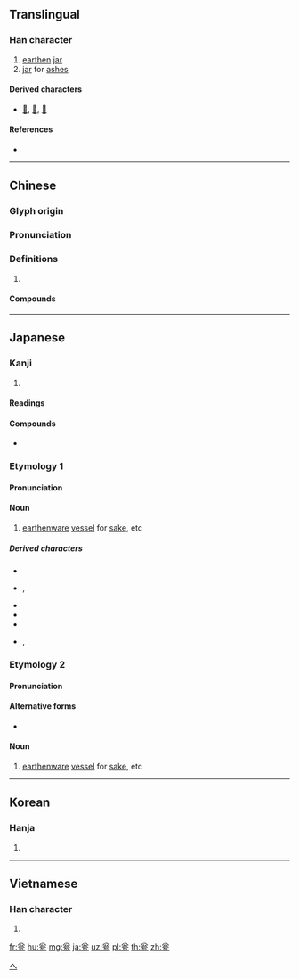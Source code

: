 {{also|甕}}
==Translingual==

===Han character===
{{Han char|rn=98|rad=瓦|as=04|sn=9|four=80717|canj=CIMN|ids=⿱公瓦}}

# [[earthen]] [[jar]]
# [[jar]] for [[ashes]]

====Derived characters====
* [[𡍻]], [[𡹳]], [[𬫱]]

====References====
* {{Han ref|kx=0748.190|dkj=21461|dj=1157.060|hdz=21422.170|uh=74EE|ud=29934|bh=CFD8|bd=53208}}

----

==Chinese==
{{zh-forms}}

===Glyph origin===
{{Han etym}}

===Pronunciation===
{{zh-pron
|m=wèng
|c=ung3
|mc=y
|oc=y
|cat=
}}

===Definitions===
{{zh-hanzi}}

# {{rfdef|zh}}

====Compounds====
{{zh-der|酒瓮飯囊|飯囊酒瓮}}

----

==Japanese==

===Kanji===
{{ja-kanji|rs=瓦04}}

# {{defn|lang=ja|sort=瓦04}}

====Readings====
{{ja-readings|goon=[[う]] (u)|kanon=[[おう]] (ō)|kun=[[へ]] (he), [[もたい]] (motai)}}

====Compounds====
* {{ja-r|平瓮|ひらか}}

===Etymology 1===
{{ja-kanjitab|へ|yomi=k}}

====Pronunciation====
{{ja-pron|yomi=k|へ}}

====Noun====
{{ja-noun|へ}}

# [[earthenware]] [[vessel]] for [[sake]], etc

=====Derived characters=====
* {{ja-r|斎瓮|いみべ}}
* {{ja-r|斎瓮|いわいべ}}, {{ja-r|忌瓮|いわいべ}}
* {{ja-r|探湯瓮|くかへ}}
* {{ja-r|細瓮|ささべ}}
* {{ja-r|竹瓮|たつべ}}
* {{ja-r|埴瓮|はにべ}}, {{ja-r|埴瓫|はにべ}}

===Etymology 2===
{{ja-kanjitab|もたい|yomi=k}}

====Pronunciation====
{{ja-pron|yomi=k|もたい}}

====Alternative forms====
* {{ja-l|甕}}

====Noun====
{{ja-noun|もたい|hhira=もたひ}}

# [[earthenware]] [[vessel]] for [[sake]], etc

[[Category:ja:Containers|へ]]

----

==Korean==

===Hanja===
{{ko-hanja|hangeul=옹|eumhun=|rv=ong|mr=ong|y=ong}}

# {{defn|lang=ko|sort=瓦04}}

----

==Vietnamese==

===Han character===
{{vi-hantu|[[úng]]|rs=瓦04}}

# {{defn|lang=vi|sort=瓦04}}

[[fr:瓮]]
[[hu:瓮]]
[[mg:瓮]]
[[ja:瓮]]
[[uz:瓮]]
[[pl:瓮]]
[[th:瓮]]
[[zh:瓮]]